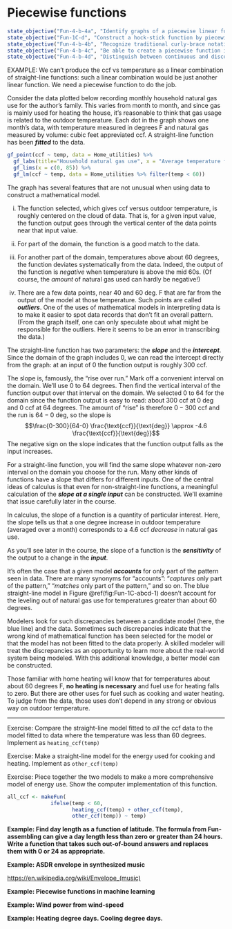 # Piecewise functions {#fun-piecewise}



::: {.objectives}
```r
state_objective("Fun-4-b-4a", "Identify graphs of a piecewise linear function.")
state_objective("Fun-1C-d", "Construct a hock-stick function by piecewise combination of a constant function and a straight-line function with non-zero slope.")
state_objective("Fun-4-b-4b", "Recognize traditional curly-brace notation for piecewise functions.")
state_objective("Fun-4-b-4c", "Be able to create a piecewise function in R.")
state_objective("Fun-4-b-4d", "Distinguish between continuous and discontinuous functions")
```
:::


EXAMPLE: We can't produce the ccf vs temperature as a linear combination of straight-line functions: such a linear combination would be just another linear function. We need a piecewise function to do the job.

Consider the data plotted below recording monthly household natural gas use for the author's family. This varies from month to month, and since gas is mainly used for heating the house, it's reasonable to think that gas usage is related to the outdoor temperature. Each dot in the graph shows one month's data, with temperature measured in degrees F and natural gas measured by volume: cubic feet appreviated ccf. A straight-line function has been ***fitted*** to the data.

```r
gf_point(ccf ~ temp, data = Home_utilities) %>%
  gf_labs(title="Household natural gas use", x = "Average temperature for the month (deg. F)", y = "Volume of gas used (cubic feet)") %>%
  gf_lims(x = c(0, 85)) %>% 
  gf_lm(ccf ~ temp, data = Home_utilities %>% filter(temp < 60))
```

The graph has several features that are not unusual when using data to construct a mathematical model. 

i. The function selected, which gives ccf versus outdoor temperature, is roughly centered on the cloud of data. That is, for a given input value, the function output goes through the vertical center of the data points near that input value.

ii. For part of the domain, the function is a good match to the data.

iii. For another part of the domain, temperatures above about 60 degrees, the function deviates systematically from the data. Indeed, the output of the function is *negative* when temperature is above the mid 60s. (Of course, the *amount* of natural gas used can hardly be negative!)

iv. There are a few data points, near 40 and 60 deg. F that are far from the output of the model at those temperature. Such points are called ***outliers***. One of the uses of mathematical models in interpreting data is to make it easier to spot data records that don't fit an overall pattern. (From the graph itself, one can only speculate about what might be responsible for the outliers. Here it seems to be an error in transcribing the data.)

The straight-line function has two parameters: the ***slope*** and the ***intercept***. Since the domain of the graph includes 0, we can read the intercept directly from the graph: at an input of 0 the function output is roughly 300 ccf.

The slope is, famously, the "rise over run."  Mark off a convenient interval on the domain. We'll use 0 to 64 degrees. Then find the vertical interval of the function output over that interval on the domain. We selected 0 to 64 for the domain since the function output is easy to read: about 300 ccf at 0 deg and 0 ccf at 64 degrees. The amount of "rise" is therefore $0-300$ ccf and the run is $64 - 0$ deg, so the slope is $$\frac{0-300}{64-0} \frac{\text{ccf}}{\text{deg}} \approx -4.6 \frac{\text{ccf}}{\text{deg}}$$ The negative sign on the slope indicates that the function output falls as the input increases.

For a straight-line function, you will find the same slope whatever non-zero interval on the domain you choose for the run. Many other kinds of functions have a slope that differs for different inputs. One of the central ideas of calculus is that even for non-straight-line functions, a meaningful calculation of the ***slope at a single input*** can be constructed. We'll examine that issue carefully later in the course. 

In calculus, the slope of a function is a quantity of particular interest. Here, the slope tells us that a one degree increase in outdoor temperature (averaged over a month) corresponds to a 4.6 ccf *decrease* in natural gas use. 

As you'll see later in the course, the slope of a function is the ***sensitivity*** of the output to a change in the ***input***.

It's often the case that a given model ***accounts*** for only part of the pattern seen in data. There are many synonyms for "accounts": "*captures* only part of the pattern," "*matches* only part of the pattern," and so on. The blue straight-line model in Figure \@ref(fig:Fun-1C-abcd-1) doesn't account for the leveling out of natural gas use for temperatures greater than about 60 degrees. 

Modelers look for such discrepancies between a candidate model (here, the blue line) and the data. Sometimes such discrepancies indicate that the wrong kind of mathematical function has been selected for the model or that the model has not been fitted to the data properly. A skilled modeler will treat the discrepancies as an opportunity to learn more about the real-world system being modeled. With this additional knowledge, a better model can be constructed. 

Those familiar with home heating will know that for temperatures about about 60 degrees F, **no heating is necessary** and fuel use for heating falls to zero. But there are other uses for fuel such as cooking and water heating. To judge from the data, those uses don't depend in any strong or obvious way on outdoor temperature.

---

Exercise: Compare the straight-line model fitted to *all* the ccf data to the model fitted to data where the temperature was less than 60 degrees. Implement as `heating_ccf(temp)`

Exercise: Make a straight-line model for the energy used for cooking and heating.  Implement as `other_ccf(temp)`

Exercise: Piece together the two models to make a more comprehensive model of energy use. Show the computer implementation of this function.

```r
all_ccf <- makeFun(
              ifelse(temp < 60, 
                     heating_ccf(temp) + other_ccf(temp),
                     other_ccf(temp)) ~ temp)
```


**Example: Find day length as a function of latitude. The formula from Fun-assembling can give a day length less than zero or greater than 24 hours. Write a function that takes such out-of-bound answers and replaces them with 0 or 24 as appropriate.**

**Example: ASDR envelope in synthesized music**

<https://en.wikipedia.org/wiki/Envelope_(music)>


**Example: Piecewise functions in machine learning**

**Example: Wind power from wind-speed**

**Example: Heating degree days. Cooling degree days.**
